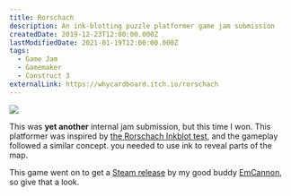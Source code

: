 ```yaml
---
title: Rorschach
description: An ink-blotting puzzle platformer game jam submission
createdDate: 2019-12-23T12:00:00.000Z
lastModifiedDate: 2021-01-19T12:00:00.000Z
tags:
  - Game Jam
  - Gamemaker
  - Construct 3
externalLink: https://whycardboard.itch.io/rorschach
---
```

![](image.png)

This was **yet another** internal jam submission, but this time I won. This platformer was inspired by [the Rorschach Inkblot test](https://en.wikipedia.org/wiki/Rorschach_test), and the gameplay followed a similar concept. you needed to use ink to reveal parts of the map.

This game went on to get a [Steam release](https://store.steampowered.com/app/1499210/Rorschach_Plus/) by my good buddy [EmCannon](https://emcannon.itch.io), so give that a look.
